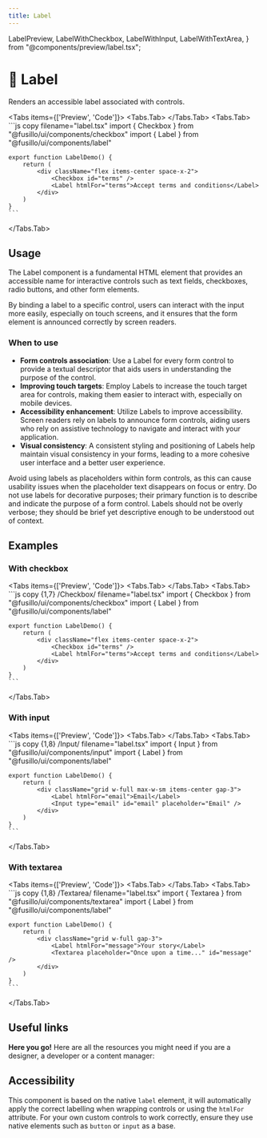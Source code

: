 ```yaml
---
title: Label
---
```


  LabelPreview,
  LabelWithCheckbox,
  LabelWithInput,
  LabelWithTextArea,
} from "@components/preview/label.tsx";

# 💠 Label

Renders an accessible label associated with controls.

<Tabs items={['Preview', 'Code']}>
  <Tabs.Tab>
    <LabelPreview />
  </Tabs.Tab>
  <Tabs.Tab>
    ```js copy filename="label.tsx"
    import { Checkbox } from "@fusillo/ui/components/checkbox"
    import { Label } from "@fusillo/ui/components/label"

    export function LabelDemo() {
        return (
            <div className="flex items-center space-x-2">
                <Checkbox id="terms" />
                <Label htmlFor="terms">Accept terms and conditions</Label>
            </div>
        )
    }
    ```

  </Tabs.Tab>
</Tabs>

## Usage

The Label component is a fundamental HTML element that provides an accessible name for interactive controls such as text fields, checkboxes, radio buttons, and other form elements.

By binding a label to a specific control, users can interact with the input more easily, especially on touch screens, and it ensures that the form element is announced correctly by screen readers.

### When to use

- **Form controls association**: Use a Label for every form control to provide a textual descriptor that aids users in understanding the purpose of the control.
- **Improving touch targets**: Employ Labels to increase the touch target area for controls, making them easier to interact with, especially on mobile devices.
- **Accessibility enhancement**: Utilize Labels to improve accessibility. Screen readers rely on labels to announce form controls, aiding users who rely on assistive technology to navigate and interact with your application.
- **Visual consistency**: A consistent styling and positioning of Labels help maintain visual consistency in your forms, leading to a more cohesive user interface and a better user experience.

Avoid using labels as placeholders within form controls, as this can cause usability issues when the placeholder text disappears on focus or entry. Do not use labels for decorative purposes; their primary function is to describe and indicate the purpose of a form control. Labels should not be overly verbose; they should be brief yet descriptive enough to be understood out of context.

## Examples

### With checkbox

<Tabs items={['Preview', 'Code']}>
  <Tabs.Tab>
    <LabelWithCheckbox />
  </Tabs.Tab>
  <Tabs.Tab>
    ```js copy {1,7} /Checkbox/ filename="label.tsx"
    import { Checkbox } from "@fusillo/ui/components/checkbox"
    import { Label } from "@fusillo/ui/components/label"

    export function LabelDemo() {
        return (
            <div className="flex items-center space-x-2">
                <Checkbox id="terms" />
                <Label htmlFor="terms">Accept terms and conditions</Label>
            </div>
        )
    }
    ```

  </Tabs.Tab>
</Tabs>

### With input

<Tabs items={['Preview', 'Code']}>
  <Tabs.Tab>
    <LabelWithInput />
  </Tabs.Tab>
  <Tabs.Tab>
    ```js copy {1,8} /Input/ filename="label.tsx"
    import { Input } from "@fusillo/ui/components/input"
    import { Label } from "@fusillo/ui/components/label"

    export function LabelDemo() {
        return (
            <div className="grid w-full max-w-sm items-center gap-3">
                <Label htmlFor="email">Email</Label>
                <Input type="email" id="email" placeholder="Email" />
            </div>
        )
    }
    ```

  </Tabs.Tab>
</Tabs>

### With textarea

<Tabs items={['Preview', 'Code']}>
  <Tabs.Tab>
    <LabelWithTextArea />
  </Tabs.Tab>
  <Tabs.Tab>
    ```js copy {1,8} /Textarea/ filename="label.tsx"
    import { Textarea } from "@fusillo/ui/components/textarea"
    import { Label } from "@fusillo/ui/components/label"

    export function LabelDemo() {
        return (
            <div className="grid w-full gap-3">
                <Label htmlFor="message">Your story</Label>
                <Textarea placeholder="Once upon a time..." id="message" />
            </div>
        )
    }
    ```

  </Tabs.Tab>
</Tabs>

## Useful links

**Here you go!** Here are all the resources you might need if you are a designer, a developer or a content manager:

<Cards className="mt-8">
  <Card
    title="🤖 Storybook"
    href="https://www.stories.fusillo.design/?path=/docs/components-label--documentation"
  />
  <Card
    title="🪄 Figma"
    href="https://www.figma.com/file/acdO58jx9zgGfkKu6htrx2/%F0%9F%94%B5-Fusillo-Design-System?type=design&node-id=540%3A8868&mode=design&t=7r34RfU06jHXNJDx-1"
  />
  <Card
    title="🐝 API Reference"
    href="https://www.radix-ui.com/primitives/docs/components/label#api-reference"
  />
</Cards>

## Accessibility

This component is based on the native `label` element, it will automatically apply the correct labelling when wrapping controls or using the `htmlFor` attribute. For your own custom controls to work correctly, ensure they use native elements such as `button` or `input` as a base.
